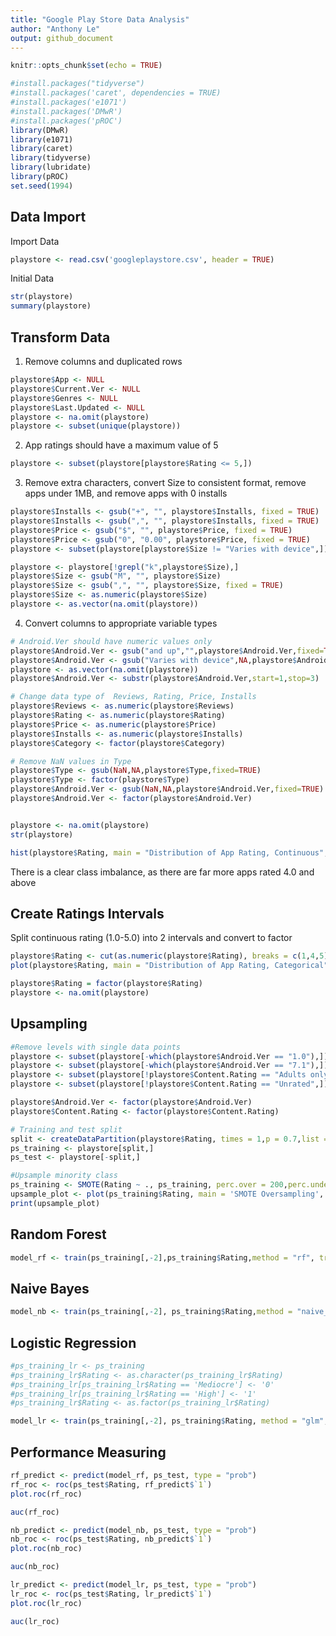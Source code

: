 ---
title: "Google Play Store Data Analysis"
author: "Anthony Le"
output: github_document
---

```{r setup, include=FALSE}
knitr::opts_chunk$set(echo = TRUE)
```

```{r,echo=FALSE}
#install.packages("tidyverse")
#install.packages('caret', dependencies = TRUE)
#install.packages('e1071')
#install.packages('DMwR')
#install.packages('pROC')
library(DMwR)
library(e1071)
library(caret)
library(tidyverse)
library(lubridate)
library(pROC)
set.seed(1994)
```

## Data Import

Import Data 
```{r}
playstore <- read.csv('googleplaystore.csv', header = TRUE)
```


Initial Data
```{r,echo=FALSE}
str(playstore)
summary(playstore)

```

## Transform Data

1. Remove columns and duplicated rows

```{r, echo=FALSE}
playstore$App <- NULL
playstore$Current.Ver <- NULL
playstore$Genres <- NULL
playstore$Last.Updated <- NULL
playstore <- na.omit(playstore)
playstore <- subset(unique(playstore))

```
2. App ratings should have a maximum value of 5

```{r, echo=FALSE}
playstore <- subset(playstore[playstore$Rating <= 5,])

```


3. Remove extra characters, convert Size to consistent format, remove apps under 1MB, and remove apps with 0 installs

```{r,echo=FALSE}
playstore$Installs <- gsub("+", "", playstore$Installs, fixed = TRUE)
playstore$Installs <- gsub(",", "", playstore$Installs, fixed = TRUE)
playstore$Price <- gsub("$", "", playstore$Price, fixed = TRUE)
playstore$Price <- gsub("0", "0.00", playstore$Price, fixed = TRUE)
playstore <- subset(playstore[playstore$Size != "Varies with device",])

playstore <- playstore[!grepl("k",playstore$Size),]
playstore$Size <- gsub("M", "", playstore$Size)
playstore$Size <- gsub(",", "", playstore$Size, fixed = TRUE)
playstore$Size <- as.numeric(playstore$Size)
playstore <- as.vector(na.omit(playstore))


```


4. Convert columns to appropriate variable types

```{r, echo=FALSE}

# Android.Ver should have numeric values only
playstore$Android.Ver <- gsub("and up","",playstore$Android.Ver,fixed=TRUE)
playstore$Android.Ver <- gsub("Varies with device",NA,playstore$Android.Ver)
playstore <- as.vector(na.omit(playstore))
playstore$Android.Ver <- substr(playstore$Android.Ver,start=1,stop=3)

# Change data type of  Reviews, Rating, Price, Installs
playstore$Reviews <- as.numeric(playstore$Reviews)
playstore$Rating <- as.numeric(playstore$Rating)
playstore$Price <- as.numeric(playstore$Price)
playstore$Installs <- as.numeric(playstore$Installs)
playstore$Category <- factor(playstore$Category)

# Remove NaN values in Type
playstore$Type <- gsub(NaN,NA,playstore$Type,fixed=TRUE)
playstore$Type <- factor(playstore$Type)
playstore$Android.Ver <- gsub(NaN,NA,playstore$Android.Ver,fixed=TRUE)
playstore$Android.Ver <- factor(playstore$Android.Ver)


playstore <- na.omit(playstore)
str(playstore)
```


```{r, echo=FALSE}
hist(playstore$Rating, main = "Distribution of App Rating, Continuous", breaks = 100, xlim = c(0,5), xlab = "Rating", ylab = "Count", col="gold")

```

There is a clear class imbalance, as there are far more apps rated 4.0 and above

## Create Ratings Intervals

Split continuous rating (1.0-5.0) into 2 intervals and convert to factor
```{r}
playstore$Rating <- cut(as.numeric(playstore$Rating), breaks = c(1,4,5), labels = c('0','1'))
plot(playstore$Rating, main = "Distribution of App Rating, Categorical", xlab = "Rating", ylab = "Count", col="red")

playstore$Rating = factor(playstore$Rating)
playstore <- na.omit(playstore)

```


## Upsampling


```{r,echo=FALSE}
#Remove levels with single data points
playstore <- subset(playstore[-which(playstore$Android.Ver == "1.0"),])
playstore <- subset(playstore[-which(playstore$Android.Ver == "7.1"),])
playstore <- subset(playstore[!playstore$Content.Rating == "Adults only 18+",])
playstore <- subset(playstore[!playstore$Content.Rating == "Unrated",])

playstore$Android.Ver <- factor(playstore$Android.Ver)
playstore$Content.Rating <- factor(playstore$Content.Rating)

# Training and test split
split <- createDataPartition(playstore$Rating, times = 1,p = 0.7,list = FALSE)
ps_training <- playstore[split,]
ps_test <- playstore[-split,]

#Upsample minority class
ps_training <- SMOTE(Rating ~ ., ps_training, perc.over = 200,perc.under = 150)
upsample_plot <- plot(ps_training$Rating, main = 'SMOTE Oversampling', xlab = 'Rating', ylab = 'Count')
print(upsample_plot)
```


## Random Forest

```{r}

model_rf <- train(ps_training[,-2],ps_training$Rating,method = "rf", trControl = trainControl(method="cv",number = 3,savePredictions = TRUE))


```
## Naive Bayes 
```{r}

model_nb <- train(ps_training[,-2], ps_training$Rating,method = "naive_bayes", trControl = trainControl(method="cv",number = 3,savePredictions = TRUE))


```

## Logistic Regression
```{r}
#ps_training_lr <- ps_training
#ps_training_lr$Rating <- as.character(ps_training_lr$Rating)
#ps_training_lr[ps_training_lr$Rating == 'Mediocre'] <- '0'
#ps_training_lr[ps_training_lr$Rating == 'High'] <- '1'
#ps_training_lr$Rating <- as.factor(ps_training_lr$Rating)

model_lr <- train(ps_training[,-2], ps_training$Rating, method = "glm", trControl = trainControl(method = "cv",number = 3,savePredictions = TRUE))

```

## Performance Measuring

```{r}
rf_predict <- predict(model_rf, ps_test, type = "prob")
rf_roc <- roc(ps_test$Rating, rf_predict$`1`)
plot.roc(rf_roc)

auc(rf_roc)
```

```{r}
nb_predict <- predict(model_nb, ps_test, type = "prob")
nb_roc <- roc(ps_test$Rating, nb_predict$`1`)
plot.roc(nb_roc)

auc(nb_roc)
```

```{r}
lr_predict <- predict(model_lr, ps_test, type = "prob")
lr_roc <- roc(ps_test$Rating, lr_predict$`1`)
plot.roc(lr_roc)

auc(lr_roc)
```
